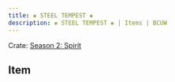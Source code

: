 ---
title: ❀ STEEL TEMPEST ❀
description: ❀ STEEL TEMPEST ❀ | Items | BCUW
---

Crate: [Season 2: Spirit](/crates/season/s2/)

## Item
<Cdn path="2D/Spirit" name="❀ STEEL TEMPEST ❀" ext="png" />